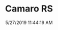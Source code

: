 ---
width: 2000
height: 1333
title: Camaro RS
description: I think it's a Camaro RS?
date: 5/27/2019 11:44:19 AM
cameraMake: Sony
cameraModel: ILCE-7M3
lens: FE 24-105mm F4 G OSS
settingsfStop: f/5.6
settingsISO: ISO 100
settingsShutter: 1/250
settingsFocalLength: 105 mm
---